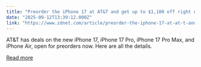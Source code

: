 ```yaml
---
title: "Preorder the iPhone 17 at AT&T and get up to $1,100 off right now - how the deal works"
date: "2025-09-12T13:39:12.000Z"
link: "https://www.zdnet.com/article/preorder-the-iphone-17-at-at-t-and-get-up-to-1100-off-right-now-how-the-deal-works/"
---
```


AT&T has deals on the new iPhone 17, iPhone 17 Pro, iPhone 17 Pro Max, and iPhone Air, open for preorders now. Here are all the details.

[Read more](https://www.zdnet.com/article/preorder-the-iphone-17-at-at-t-and-get-up-to-1100-off-right-now-how-the-deal-works/)
